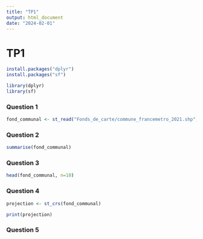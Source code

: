 ```yaml
---
title: "TP1"
output: html_document
date: "2024-02-01"
---
```


# TP1

```r

install.packages("dplyr")
install.packages("sf")

library(dplyr)
library(sf)
```

### Question 1 

```r

fond_communal <- st_read("Fonds_de_carte/commune_francemetro_2021.shp", options = "ENCODING=WINDOWS-1252")

```
### Question 2 

```r

summarise(fond_communal)

```

### Question 3 

```r

head(fond_communal, n=10)

```
### Question 4 

```r

projection <- st_crs(fond_communal)

print(projection)

```

### Question 5 